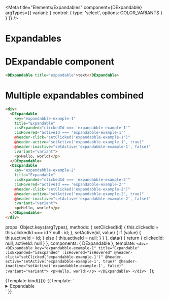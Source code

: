 
<Meta 
    title="Elements/Expandables" 
    component={DExpandable} 
    argTypes={{
      variant: { control: { type: 'select', options: COLOR_VARIANTS } }
    }}
/>

# Expandables
<ArgsTable story="Expandables" />

# DExpandable component
```html
<DExpandable title="expandable">text</DExpandable>
```

# Multiple expandables combined
```html
<div>
  <DExpandable
    key="expandabble-example-1"
    title="Expandable"
    :isExpanded="clickedId === 'expandabble-example-1'"
    :isHovered="activeId === 'expandabble-example-1'"
    @header-click="setClicked('expandabble-example-1')"
    @header-active="setActive('expandabble-example-1', true)"
    @header-inactive="setActive('expandabble-example-1', false)"
    :variant="variant">
    <p>Hello, world!</p>
  </DExpandable>
  <DExpandable
    key="expandabble-example-2"
    title="Expandable"
    :isExpanded="clickedId === 'expandabble-example-2'"
    :isHovered="activeId === 'expandabble-example-2'"
    @header-click="setClicked('expandabble-example-2')"
    @header-active="setActive('expandabble-example-2', true)"
    @header-inactive="setActive('expandabble-example-2', false)"
    :variant="variant">
    <p>Hello, world!</p>
  </DExpandable>
</div>
```

  props: Object.keys(argTypes),
  methods: {
    setClicked(id) {
        this.clickedId = this.clickedId === id ? null : id;
    },
    setActive(id, value) {
        if (value) {
            this.activeId = id;
        } else {
            this.activeId = null;
        }
    }
  },
  data() {
    return {
        clickedId: null,
        activeId: null
    }
  },
  components: { DExpandable },
  template: `<div>
              <DExpandable
                key="expandabble-example-1"
                title="Expandable"
                :isExpanded="isExpanded"
                :isHovered="isHovered"
                @header-click="setClicked('expandabble-example-1')"
                @header-active="setActive('expandabble-example-1', true)"
                @header-inactive="setActive('expandabble-example-1', false)"
                :variant="variant">
                <p>Hello, world!</p>
              </DExpandable>
            </div>
            `
});

<Canvas>
  <Story name="Expandables" args={{variant: 'primary', isExpanded: false, isHovered: false}}>
    {Template.bind({})}
  </Story>
</Canvas>

<Canvas>
  <Story name="Summary/Details">
    {{
      template: `
      <details>
        <summary>
          Expandable
        </summary>
        <div class="d-expandable-content px-4 py-3 is-size-6 has-border-left-primary">
          <p>Hello, World!</p>
        </div>
      </details>
      `
    }}
  </Story>
</Canvas>
